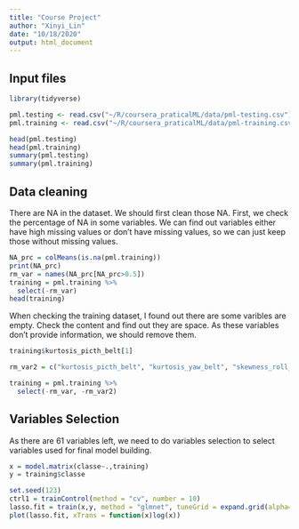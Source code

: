 ```yaml
---
title: "Course Project"
author: "Xinyi_Lin"
date: "10/18/2020"
output: html_document
---
```


## Input files

```r
library(tidyverse)
```

```r
pml.testing <- read.csv("~/R/coursera_praticalML/data/pml-testing.csv")
pml.training <- read.csv("~/R/coursera_praticalML/data/pml-training.csv")
```

```r
head(pml.testing)
head(pml.training)
summary(pml.testing)
summary(pml.training)
```

## Data cleaning

There are NA in the dataset. We should first clean those NA. First, we check the percentage of NA in some variables. We can find out variables either have high missing values or don't have missing values, so we can just keep those without missing values.

```r
NA_prc = colMeans(is.na(pml.training))
print(NA_prc)
rm_var = names(NA_prc[NA_prc>0.5])
training = pml.training %>% 
  select(-rm_var)
head(training)
```

When checking the training dataset, I found out there are some varibles are empty. Check the content and find out they are space. As these variables don't provide information, we should remove them.

```r
training$kurtosis_picth_belt[1]

rm_var2 = c("kurtosis_picth_belt", "kurtosis_yaw_belt", "skewness_roll_belt", "skewness_roll_belt.1", "skewness_yaw_belt", "max_yaw_belt", "min_yaw_belt", "amplitude_yaw_belt", "kurtosis_roll_arm", "kurtosis_picth_arm", "kurtosis_yaw_arm", "skewness_roll_arm", "skewness_pitch_arm", "skewness_yaw_arm", "kurtosis_roll_dumbbell", "kurtosis_picth_dumbbell", "kurtosis_yaw_dumbbell", "skewness_roll_dumbbell", "skewness_pitch_dumbbell", "skewness_yaw_dumbbell", "max_yaw_dumbbell", "min_yaw_dumbbell", "amplitude_yaw_dumbbell", "kurtosis_roll_forearm", "kurtosis_picth_forearm", "kurtosis_yaw_forearm", "skewness_roll_forearm", "skewness_pitch_forearm", "skewness_yaw_forearm", "max_yaw_forearm", "min_yaw_forearm", "amplitude_yaw_forearm")

training = pml.training %>% 
  select(-rm_var, -rm_var2)
```

## Variables Selection

As there are 61 variables left, we need to do variables selection to select variables used for final model building.

```r
x = model.matrix(classe~.,training)
y = training$classe
```

```r
set.seed(123)
ctrl1 = trainControl(method = "cv", number = 10)
lasso.fit = train(x,y, method = "glmnet", tuneGrid = expand.grid(alpha=seq(0.1, 1 ,length = 5), lambda = exp(seq(-1, 5, length = 20))), trControl = ctrl1)
plot(lasso.fit, xTrans = function(x)log(x))
```

